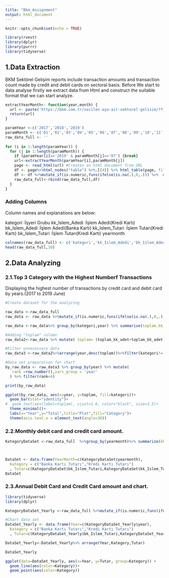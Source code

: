 ```yaml
---
title: "Bkm_Assignment"
output: html_document
---
```


```r
knitr::opts_chunk$set(echo = TRUE)

library(rvest)
library(dplyr)
library(purrr)
library(tidyverse)
```

## 1.Data Extraction 

BKM Sektörel Gelişim reports include transaction amounts and transaction count made by credit and debit cards on sectoral basis. 
Before We start to data analyse firstly we extract data from Html and construct the suitable format that we can start analyze.

```r

extractYearMonth<- function(year,month) {
  url <- paste('https://bkm.com.tr/secilen-aya-ait-sektorel-gelisim/?filter_year=',year,'&filter_month=',month,'&List=Listele', sep='',collapse = NULL)
  return(url)
}

paramYear <-c('2017','2018','2019')
paramMonth <- c('01','02','03','04','05','06','07','08','09','10','11','12')
raw_data_full <- ''
    
for (i in 1:length(paramYear)) {
  for (j in 1:length(paramMonth)) {
    if (paramYear[i]=='2019' & paramMonth[j]=='07') {break}
    url<-extractYearMonth(paramYear[i],paramMonth[j])
    page <- read_html(url) #Creates an html document from URL
    df <- page%>%html_nodes("table") %>%.[(4)] %>% html_table(page, fill = TRUE,header = FALSE)  %>%  as.data.frame() %>%slice(3:max(nrow(.)))  
    df <- df %>%mutate_if(is.numeric,funs(ifelse(is.na(.),0,.))) %>%  mutate(yearmonth=paste(paramYear[i],paramMonth[j],sep=''))
    raw_data_full<-rbind(raw_data_full,df)
  }
}

```

### Adding Columns 

Column names and explanations are below:

  kategori :İşyeri Grubu
  kk_Islem_Adedi :İşlem Adedi(Kredi Kartı)
  bk_Islem_Adedi :İşlem Adedi(Banka Kartı)
  kk_Islem_Tutari :İşlem Tutarı(Kredi Kartı)
  bk_Islem_Tutari :İşlem Tutarı(Kredi Kartı)
  yearmonth 

```r

colnames(raw_data_full) <- c('kategori','kk_Islem_Adedi','bk_Islem_Adedi','kk_Islem_Tutari','bk_Islem_Tutari'                              ,'yearmonth')
head(raw_data_full,10)

```

## 2.Data Analyzing 

### 2.1.Top 3 Category with the Highest Numberf Transactions

Displaying the highest number of transactions by credit card and debit card by years.(2017 to 2019 June)
```r
#Create dataset for the analyzing

raw_data <-raw_data_full
raw_data <- raw_data %>%mutate_if(is.numeric,funs(ifelse(is.na(.),0,.))) %>%  mutate(year=substr(yearmonth,1,4))

raw_data <-raw_data%>% group_by(kategori,year) %>% summarise(toplam_kk_adet=max(sum(as.numeric(gsub("\\.","",kk_Islem_Adedi)),na.rm=T)),toplam_bk_adet=max(sum(as.numeric(gsub("\\.","",bk_Islem_Adedi)),na.rm = T))) %>% select(year,kategori,toplam_kk_adet,toplam_bk_adet)

#Adding "toplam" column
raw_data2<-raw_data %>% mutate( toplam= (toplam_kk_adet+toplam_bk_adet))%>% select(year,kategori,toplam)%>%filter(toplam!=0)

#Filter unnecessary data
raw_data3 <-raw_data2%>%arrange(year,desc(toplam))%>%filter(kategori!='TOPLAM')

#Data set preparation for chart
by_raw_data <- raw_data3 %>% group_by(year) %>% mutate(
   rank =row_number(),vars_group = 'year'
  ) %>% filter(rank<4)

print(by_raw_data)

ggplot(by_raw_data, aes(x=year, y=toplam, fill=kategori))+
  geom_bar(stat="identity")+
#  geom_text(aes(label=toplam), vjust=1.6, color="black", size=3.5)+
  theme_minimal()+
  labs(x="Year",y="Total",title="Plot",fill="Category")+
  theme(axis.text.x = element_text(angle=30))

```

### 2.2.Monthly debit card and credit card amount.

```r

KategoryDataSet <-raw_data_full  %>%group_by(yearmonth)%>% summarize(kk_Islem_Tutari= sum(as.numeric(gsub(",", ".", gsub("\\.", "", kk_Islem_Tutari))),na.rm=T),bk_Islem_Tutari= sum(as.numeric(gsub(",", ".", gsub("\\.", "", bk_Islem_Tutari))),na.rm=T))%>%mutate(year=substr(yearmonth,1,4)) %>%filter(kk_Islem_Tutari!=0)%>% select(yearmonth,kk_Islem_Tutari,bk_Islem_Tutari)



DataSet <- data.frame(YearMonth=c(KategoryDataSet$yearmonth),
  Kategory = c("Banka Kartı Tutarı","Kredi Kartı Tutarı")
  , Tutar=c(KategoryDataSet$bk_Islem_Tutari,KategoryDataSet$kk_Islem_Tutari))
DataSet
```

### 2.3.Annual Debit Card and Credit Card amount and chart.


```r
library(tidyverse)
library(dplyr)

KategoryDataSet_Yearly <-raw_data_full %>%mutate_if(is.numeric,funs(ifelse(is.na(.),0,.))) %>%  mutate(year=substr(yearmonth,1,4))%>%group_by(year)%>% summarize(kk_Islem_Tutari= sum(as.numeric(gsub(",", ".", gsub("\\.", "", kk_Islem_Tutari))),na.rm=T),bk_Islem_Tutari= sum(as.numeric(gsub(",", ".", gsub("\\.", "", bk_Islem_Tutari))),na.rm=T)) %>%filter(kk_Islem_Tutari!=0)%>% select(year,kk_Islem_Tutari,bk_Islem_Tutari)

#Chart data set
DataSet_Yearly <- data.frame(Year=c(KategoryDataSet_Yearly$year),
  Kategory = c("Banka Kartı Tutarı","Kredi Kartı Tutarı")
  , Tutar=c(KategoryDataSet_Yearly$bk_Islem_Tutari,KategoryDataSet_Yearly$kk_Islem_Tutari))

DataSet_Yearly<-DataSet_Yearly%>% arrange(Year,Kategory,Tutar)

DataSet_Yearly

ggplot(data=DataSet_Yearly, aes(x=Year, y=Tutar, group=Kategory)) +
  geom_line(aes(color=Kategory))+
  geom_point(aes(color=Kategory)) 

```